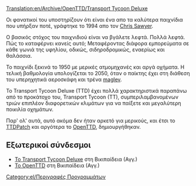[[Translation:en/Archive/OpenTTD/Transport Tycoon Deluxe]]

Οι φανατικοί του υποστηρίζουν ότι είναι ένα απο τα καλύτερα παιχνίδια που υπήρξαν ποτέ, γράφτηκε το 1994 απο τον [http://www.chrissawyer.com Chris Sawyer].

Ο βασικός στόχος του παιχνιδιού είναι να βγάλετε λεφτά. Πολλά λεφτά.
Πώς το καταφέρνει κανείς αυτό; Μεταφέροντας διάφορα εμπορεύματα σε κάθε γωνιά της υφηλίου, οδικώς, σιδηροδρομικώς, εναερίως και θαλάσσια.

Το παιχνίδι ξεκινά το 1950 με μερικές ατμομηχανές και αργά οχήματα. Η τελική βαθμολογία υπολογίζεται το 2050, όταν ο παίκτης έχει στη διάθεση του υπερηχητικά αεροσκάφη και τρένα [[el/Maglev|maglev]].

Το Transport Tycoon Deluxe (TTD) έχει πολλά χαρακτηριστικά παραπάνω από το προκάτοχο του, Transport Tycoon (TT), συμπεριλαμβανομένων τριών επιπλέον διαφορετικών κλιμάτων για να παίξετε και μεγαλύτερη ποικιλία οχημάτων.

Παρ' ολ' αυτά, αυτό ακόμα δεν ήταν αρκετό για μερικούς, και έτσι το [[el/Archive/OpenTTD/TTDPatch|TTDPatch]] και αργότερα το [[el/Manual/OpenTTD|OpenTTD]], δημιουργήθηκαν.

==Εξωτερικοί σύνδεσμοι==
* [https://www.wikipedia.org/wiki/Transport_Tycoon Το Transport Tycoon Deluxe] στη Βικιπαίδεια (Αγγ.)
* [https://www.wikipedia.org/wiki/OpenTTD Το OpenTTD] στη Βικιπαίδεια (Αγγ.)

[[Category:el/Περιγραφές Προγραμμάτων]]